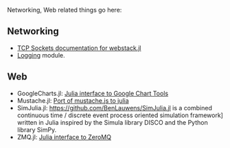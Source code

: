 Networking, Web related things go here:

== Networking ==
* [http://blog.leahhanson.us/using-tcp-sockets-in-julia.html TCP Sockets documentation for webstack.jl]
* [https://github.com/kmsquire/Logging.jl Logging] module.

== Web ==
* GoogleCharts.jl: [https://github.com/jverzani/GoogleCharts.jl Julia interface to Google Chart Tools]
* Mustache.jl: [https://github.com/jverzani/Mustache.jl Port of mustache.js to julia]
* SimJulia.jl: https://github.com/BenLauwens/SimJulia.jl is a combined continuous time / discrete event process oriented simulation framework] written in Julia inspired by the Simula library DISCO and the Python library SimPy.
* ZMQ.jl: [https://github.com/JuliaLang/ZMQ.jl Julia interface to ZeroMQ]

